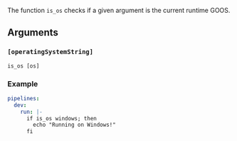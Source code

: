 The function `is_os` checks if a given argument is the current runtime GOOS.

## Arguments

### `[operatingSystemString]`

```
is_os [os]
```

### Example

```yaml
pipelines:
  dev:
    run: |-
      if is_os windows; then
        echo "Running on Windows!"
      fi
```
